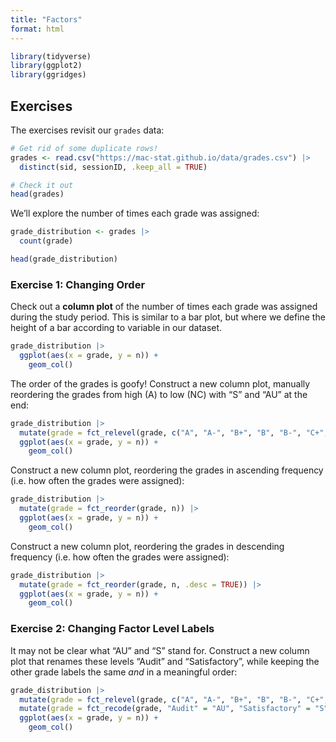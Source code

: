 ```yaml
---
title: "Factors"
format: html
---
```


```r
library(tidyverse)
library(ggplot2)
library(ggridges)
```

## Exercises

The exercises revisit our `grades` data:

```r
# Get rid of some duplicate rows!
grades <- read.csv("https://mac-stat.github.io/data/grades.csv") |> 
  distinct(sid, sessionID, .keep_all = TRUE)

# Check it out
head(grades)
```

We'll explore the number of times each grade was assigned:

```r
grade_distribution <- grades |> 
  count(grade)

head(grade_distribution)
```

### Exercise 1: Changing Order {.unnumbered}

Check out a **column plot** of the number of times each grade was assigned during the study period. This is similar to a bar plot, but where we define the height of a bar according to variable in our dataset.

```r
grade_distribution |> 
  ggplot(aes(x = grade, y = n)) +
    geom_col()
```

The order of the grades is goofy! Construct a new column plot, manually reordering the grades from high (A) to low (NC) with "S" and "AU" at the end:

```r
grade_distribution |>
  mutate(grade = fct_relevel(grade, c("A", "A-", "B+", "B", "B-", "C+", "C", "C-", "D+", "D", "D-", "NC", "S", "AU"))) |>
  ggplot(aes(x = grade, y = n)) +
    geom_col()
```

Construct a new column plot, reordering the grades in ascending frequency (i.e. how often the grades were assigned):

```r
grade_distribution |>
  mutate(grade = fct_reorder(grade, n)) |>
  ggplot(aes(x = grade, y = n)) +
    geom_col()
```

Construct a new column plot, reordering the grades in descending frequency (i.e. how often the grades were assigned):

```r
grade_distribution |>
  mutate(grade = fct_reorder(grade, n, .desc = TRUE)) |>
  ggplot(aes(x = grade, y = n)) +
    geom_col()
```



### Exercise 2: Changing Factor Level Labels {.unnumbered}

It may not be clear what "AU" and "S" stand for. Construct a new column plot that renames these levels "Audit" and "Satisfactory", while keeping the other grade labels the same *and* in a meaningful order:

```r
grade_distribution |>
  mutate(grade = fct_relevel(grade, c("A", "A-", "B+", "B", "B-", "C+", "C", "C-", "D+", "D", "D-", "NC", "S", "AU"))) |>
  mutate(grade = fct_recode(grade, "Audit" = "AU", "Satisfactory" = "S")) |>  # Multiple pieces go into the last 2 blanks
  ggplot(aes(x = grade, y = n)) +
    geom_col()
```



